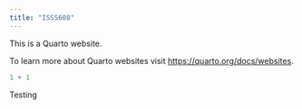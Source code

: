 ```yaml
---
title: "ISSS608"
---
```


This is a Quarto website.

To learn more about Quarto websites visit <https://quarto.org/docs/websites>.

```r
1 + 1
```

Testing
